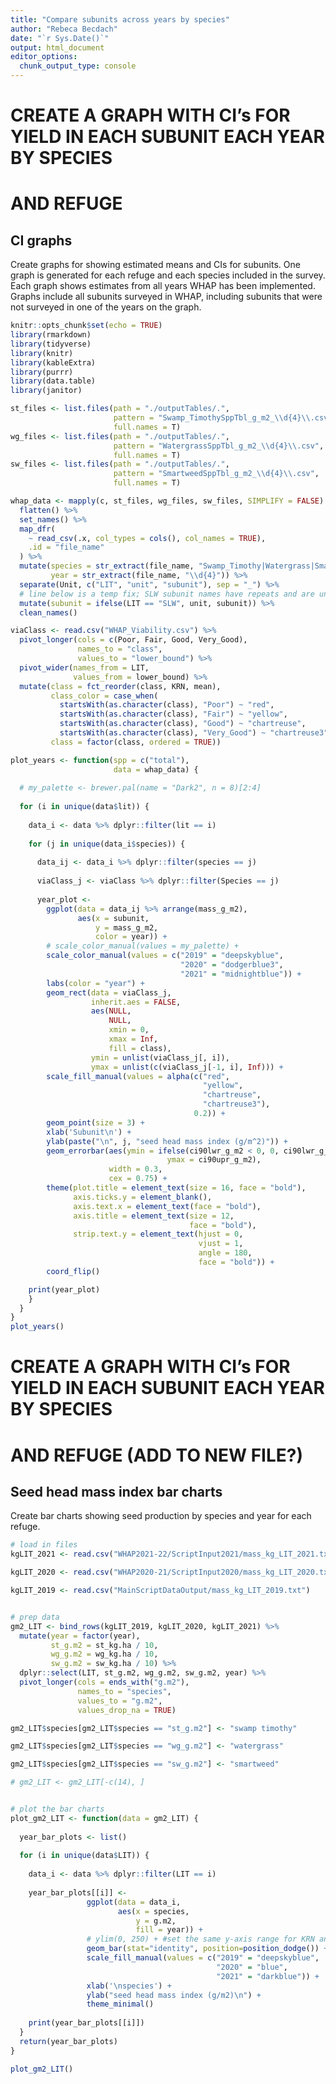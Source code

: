 ```yaml
---
title: "Compare subunits across years by species"
author: "Rebeca Becdach"
date: "`r Sys.Date()`"
output: html_document
editor_options: 
  chunk_output_type: console
---
```


# CREATE A GRAPH WITH CI's FOR YIELD IN EACH SUBUNIT EACH YEAR BY SPECIES 
# AND REFUGE

## CI graphs

Create graphs for showing estimated means and CIs for subunits. One graph is
generated for each refuge and each species included in the survey. Each graph 
shows estimates from all years WHAP has been implemented. Graphs include all 
subunits surveyed in WHAP, including subunits that were not surveyed in one of 
the years on the graph.

```r

knitr::opts_chunk$set(echo = TRUE)
library(rmarkdown)
library(tidyverse)
library(knitr)
library(kableExtra)
library(purrr)
library(data.table)
library(janitor)

```


```r

st_files <- list.files(path = "./outputTables/.",
                       pattern = "Swamp_TimothySppTbl_g_m2_\\d{4}\\.csv",
                       full.names = T)
wg_files <- list.files(path = "./outputTables/.",
                       pattern = "WatergrassSppTbl_g_m2_\\d{4}\\.csv",
                       full.names = T)
sw_files <- list.files(path = "./outputTables/.",
                       pattern = "SmartweedSppTbl_g_m2_\\d{4}\\.csv",
                       full.names = T)

whap_data <- mapply(c, st_files, wg_files, sw_files, SIMPLIFY = FALSE) %>%
  flatten() %>%
  set_names() %>%
  map_dfr(
    ~ read_csv(.x, col_types = cols(), col_names = TRUE),
    .id = "file_name"
  ) %>%
  mutate(species = str_extract(file_name, "Swamp_Timothy|Watergrass|Smartweed"),
         year = str_extract(file_name, "\\d{4}")) %>%
  separate(Unit, c("LIT", "unit", "subunit"), sep = "_") %>%
  # line below is a temp fix; SLW subunit names have repeats and are uninformative
  mutate(subunit = ifelse(LIT == "SLW", unit, subunit)) %>%
  clean_names() 

```


```r

viaClass <- read.csv("WHAP_Viability.csv") %>%
  pivot_longer(cols = c(Poor, Fair, Good, Very_Good),
               names_to = "class",
               values_to = "lower_bound") %>%
  pivot_wider(names_from = LIT,
              values_from = lower_bound) %>%
  mutate(class = fct_reorder(class, KRN, mean),
         class_color = case_when(
           startsWith(as.character(class), "Poor") ~ "red",
           startsWith(as.character(class), "Fair") ~ "yellow",
           startsWith(as.character(class), "Good") ~ "chartreuse",
           startsWith(as.character(class), "Very_Good") ~ "chartreuse3"),
         class = factor(class, ordered = TRUE))

```


```r

plot_years <- function(spp = c("total"),
                       data = whap_data) {
  
  # my_palette <- brewer.pal(name = "Dark2", n = 8)[2:4]
  
  for (i in unique(data$lit)) {
    
    data_i <- data %>% dplyr::filter(lit == i)
    
    for (j in unique(data_i$species)) {
      
      data_ij <- data_i %>% dplyr::filter(species == j)
      
      viaClass_j <- viaClass %>% dplyr::filter(Species == j)
      
      year_plot <-
        ggplot(data = data_ij %>% arrange(mass_g_m2),
               aes(x = subunit,
                   y = mass_g_m2,
                   color = year)) +
        # scale_color_manual(values = my_palette) +
        scale_color_manual(values = c("2019" = "deepskyblue",
                                      "2020" = "dodgerblue3",
                                      "2021" = "midnightblue")) +
        labs(color = "year") +
        geom_rect(data = viaClass_j,
                  inherit.aes = FALSE,
                  aes(NULL,
                      NULL,
                      xmin = 0,
                      xmax = Inf,
                      fill = class),
                  ymin = unlist(viaClass_j[, i]),
                  ymax = unlist(c(viaClass_j[-1, i], Inf))) +
        scale_fill_manual(values = alpha(c("red",
                                           "yellow",
                                           "chartreuse",
                                           "chartreuse3"),
                                         0.2)) +
        geom_point(size = 3) +
        xlab('Subunit\n') +
        ylab(paste("\n", j, "seed head mass index (g/m^2)")) +
        geom_errorbar(aes(ymin = ifelse(ci90lwr_g_m2 < 0, 0, ci90lwr_g_m2),
                                   ymax = ci90upr_g_m2),
                      width = 0.3,
                      cex = 0.75) +
        theme(plot.title = element_text(size = 16, face = "bold"),
              axis.ticks.y = element_blank(),
              axis.text.x = element_text(face = "bold"),
              axis.title = element_text(size = 12,
                                        face = "bold"),
              strip.text.y = element_text(hjust = 0,
                                          vjust = 1,
                                          angle = 180,
                                          face = "bold")) +
        coord_flip()

    print(year_plot)
    }
  }
}
plot_years()

```


# CREATE A GRAPH WITH CI's FOR YIELD IN EACH SUBUNIT EACH YEAR BY SPECIES 
# AND REFUGE (ADD TO NEW FILE?)

## Seed head mass index bar charts

Create bar charts showing seed production by species and year for each refuge. 

```r

# load in files
kgLIT_2021 <- read.csv("WHAP2021-22/ScriptInput2021/mass_kg_LIT_2021.txt")

kgLIT_2020 <- read.csv("WHAP2020-21/ScriptInput2020/mass_kg_LIT_2020.txt")

kgLIT_2019 <- read.csv("MainScriptDataOutput/mass_kg_LIT_2019.txt")


# prep data
gm2_LIT <- bind_rows(kgLIT_2019, kgLIT_2020, kgLIT_2021) %>%
  mutate(year = factor(year),
         st_g.m2 = st_kg.ha / 10,
         wg_g.m2 = wg_kg.ha / 10,
         sw_g.m2 = sw_kg.ha / 10) %>%
  dplyr::select(LIT, st_g.m2, wg_g.m2, sw_g.m2, year) %>%
  pivot_longer(cols = ends_with("g.m2"),
               names_to = "species",
               values_to = "g.m2",
               values_drop_na = TRUE)

gm2_LIT$species[gm2_LIT$species == "st_g.m2"] <- "swamp timothy"

gm2_LIT$species[gm2_LIT$species == "wg_g.m2"] <- "watergrass"

gm2_LIT$species[gm2_LIT$species == "sw_g.m2"] <- "smartweed"

# gm2_LIT <- gm2_LIT[-c(14), ]


# plot the bar charts
plot_gm2_LIT <- function(data = gm2_LIT) {
  
  year_bar_plots <- list()
  
  for (i in unique(data$LIT)) {
    
    data_i <- data %>% dplyr::filter(LIT == i)
    
    year_bar_plots[[i]] <-
                 ggplot(data = data_i,
                        aes(x = species,
                            y = g.m2,
                            fill = year)) +
                 # ylim(0, 250) + #set the same y-axis range for KRN and PIX
                 geom_bar(stat="identity", position=position_dodge()) +
                 scale_fill_manual(values = c("2019" = "deepskyblue",
                                              "2020" = "blue",
                                              "2021" = "darkblue")) +
                 xlab('\nspecies') +
                 ylab("seed head mass index (g/m2)\n") +
                 theme_minimal()
                
    print(year_bar_plots[[i]])
  }
  return(year_bar_plots)
}

plot_gm2_LIT()


```

